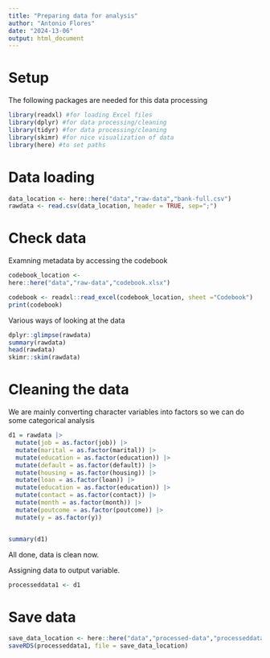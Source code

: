 ```yaml
---
title: "Preparing data for analysis"
author: "Antonio Flores"
date: "2024-13-06"
output: html_document
---
```



# Setup

The following packages are needed for this data processing

```r
library(readxl) #for loading Excel files
library(dplyr) #for data processing/cleaning
library(tidyr) #for data processing/cleaning
library(skimr) #for nice visualization of data 
library(here) #to set paths
```


# Data loading

```r
data_location <- here::here("data","raw-data","bank-full.csv")
rawdata <- read.csv(data_location, header = TRUE, sep=";")
```


# Check data

Examning metadata by accessing the codebook

```r
codebook_location <- 
here::here("data","raw-data","codebook.xlsx")

codebook <- readxl::read_excel(codebook_location, sheet ="Codebook")
print(codebook)
```


Various ways of looking at the data

```r
dplyr::glimpse(rawdata)
summary(rawdata)
head(rawdata)
skimr::skim(rawdata)
```


# Cleaning the data

We are mainly converting character variables into factors so we can do some categorical analysis
```r
d1 = rawdata |> 
  mutate(job = as.factor(job)) |>
  mutate(marital = as.factor(marital)) |>
  mutate(education = as.factor(education)) |>
  mutate(default = as.factor(default)) |>
  mutate(housing = as.factor(housing)) |>
  mutate(loan = as.factor(loan)) |>
  mutate(education = as.factor(education)) |>
  mutate(contact = as.factor(contact)) |>
  mutate(month = as.factor(month)) |>
  mutate(poutcome = as.factor(poutcome)) |>
  mutate(y = as.factor(y))


summary(d1)
```


All done, data is clean now. 

Assigning data to output variable.

```r
processeddata1 <- d1
```


# Save data 

```r
save_data_location <- here::here("data","processed-data","processeddata1.rds")
saveRDS(processeddata1, file = save_data_location)
```
